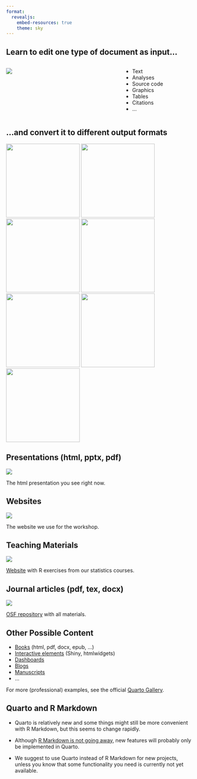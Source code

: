 ```yaml
---
format:
  revealjs:
    embed-resources: true
    theme: sky
---
```


## Learn to edit one type of document as input...

:::: {.columns}

::: {.column width="40%"}
![](resources/pictures/qmd.png){fig-align=center}
:::


::: {.column width="20%"}

:::

::: {.column width="40%"}

- Text
- Analyses
- Source code
- Graphics
- Tables
- Citations
- ...

:::

::::

## ...and convert it to different output formats

::: r-stack
![](resources/pictures/presentation.png){height="200"}
![](resources/pictures/blogs.png){height="200"}
![](resources/pictures/dashboard.png){height="200"}
![](resources/pictures/tutorial.png){height="200"}
![](resources/pictures/website.png){height="200"}
![](resources/pictures/article.png){height="200"}
![](resources/pictures/betterposterport.png){height="200"}
:::


## Presentations (html, pptx, pdf)

![](resources/pictures/presentation.png){fig-align=center}

The html presentation you see right now.

## Websites

![](resources/pictures/website.png){fig-align=center}


The website we use for the workshop.

## Teaching Materials

![](resources/pictures/tutorial.png){fig-align=center}

[Website](https://shiny.psy.lmu.de/oer/) with R exercises from our statistics courses.

## Journal articles (pdf, tex, docx) 

![](resources/pictures/pca_commentary.png){fig-align=center}

[OSF repository](https://osf.io/5symf/) with all materials.

## Other Possible Content

- [Books](https://quarto.org/docs/books/) (html, pdf, docx, epub, ...)
- [Interactive elements](https://quarto.org/docs/interactive/) (Shiny, htmlwidgets)
- [Dashboards](https://quarto.org/docs/dashboards/)
- [Blogs](https://quarto.org/docs/websites/website-blog.html)
- [Manuscripts](https://quarto.org/docs/manuscripts/)
- ...

For more (professional) examples, see the official [Quarto Gallery](https://quarto.org/docs/gallery/).

## Quarto and R Markdown

- Quarto is relatively new and some things might still be more convenient with R Markdown, but this seems to change rapidly.

- Although [R Markdown is not going away](https://quarto.org/docs/faq/rmarkdown.html#is-r-markdown-going-away-will-my-r-markdown-documents-continue-to-work), new features will probably only be implemented in Quarto.

- We suggest to use Quarto instead of R Markdown for new projects, unless you know that some functionality you need is currently not yet available.



